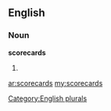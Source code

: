 ==English==

===Noun===
'''scorecards'''

# {{plural of|[[scorecard]]}}

[[Category:English plurals]]

[[ar:scorecards]]
[[my:scorecards]]